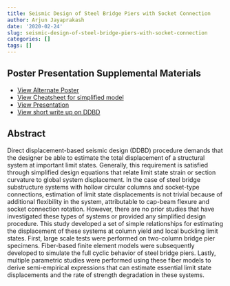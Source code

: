 ```yaml
---
title: Seismic Design of Steel Bridge Piers with Socket Connection
author: Arjun Jayaprakash
date: '2020-02-24'
slug: seismic-design-of-steel-bridge-piers-with-socket-connection
categories: []
tags: []
---
```


## Poster Presentation Supplemental Materials

* [View Alternate Poster](\files\Poster_for_EERI_and_Graduate_Symposium_2020.pdf)
* [View Cheatsheet for simplified model](\files\Cheatsheet_for_GSS_Poster.pdf)
* [View Presentation](\files\Presentation_SEM_Symposium_2020.pdf)
* [View short write up on DDBD](\post\2020\03\01\an-inappropriately-short-summary-of-direct-displacement-based-design)


## Abstract

Direct displacement-based seismic design (DDBD) procedure demands that the designer be able to estimate the total displacement of a structural system at important limit states. Generally, this requirement is satisfied through simplified design equations that relate limit state strain or section curvature to global system displacement. In the case of steel bridge substructure systems with hollow circular columns and socket-type connections, estimation of limit state displacements is not trivial because of additional flexibility in the system, attributable to cap-beam flexure and socket connection rotation. However, there are no prior studies that have investigated these types of systems or provided any simplified design procedure. This study developed a set of simple relationships for estimating the displacement of these systems at column yield and local buckling limit states. First, large scale tests were performed on two-column bridge pier specimens. Fiber-based finite element models were subsequently developed to simulate the full cyclic behavior of steel bridge piers. Lastly, multiple parametric studies were performed using these fiber models to derive semi-empirical expressions that can estimate essential limit state displacements and the rate of strength degradation in these systems.


